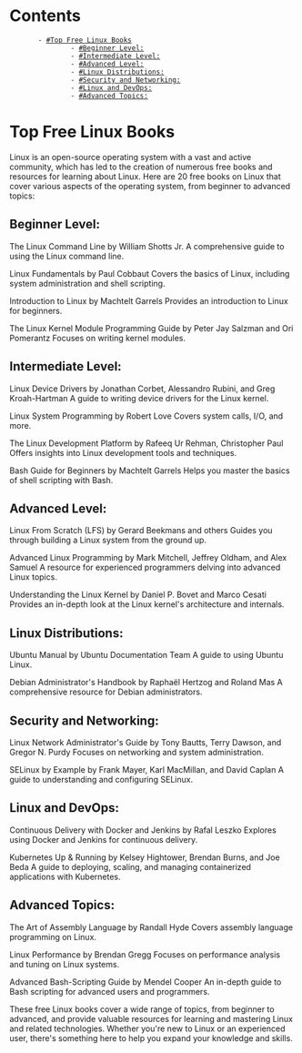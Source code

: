 = Contents =
        - [[#Top Free Linux Books]]
                - [[#Beginner Level:]]
                - [[#Intermediate Level:]]
                - [[#Advanced Level:]]
                - [[#Linux Distributions:]]
                - [[#Security and Networking:]]
                - [[#Linux and DevOps:]]
                - [[#Advanced Topics:]]

= Top Free Linux Books =

Linux is an open-source operating system with a vast and active community, which has led to the creation of numerous free books and resources for learning about Linux. Here are 20 free books on Linux that cover various aspects of the operating system, from beginner to advanced topics:

== Beginner Level: ==
The Linux Command Line by William Shotts Jr.
A comprehensive guide to using the Linux command line.

Linux Fundamentals by Paul Cobbaut 
Covers the basics of Linux, including system administration and shell scripting.

Introduction to Linux by Machtelt Garrels
Provides an introduction to Linux for beginners.

The Linux Kernel Module Programming Guide by Peter Jay Salzman and Ori Pomerantz
Focuses on writing kernel modules.

== Intermediate Level: ==

Linux Device Drivers by Jonathan Corbet, Alessandro Rubini, and Greg Kroah-Hartman
A guide to writing device drivers for the Linux kernel.

Linux System Programming by Robert Love
Covers system calls, I/O, and more.

The Linux Development Platform by Rafeeq Ur Rehman, Christopher Paul
Offers insights into Linux development tools and techniques.

Bash Guide for Beginners by Machtelt Garrels
Helps you master the basics of shell scripting with Bash.

== Advanced Level: ==

Linux From Scratch (LFS) by Gerard Beekmans and others
Guides you through building a Linux system from the ground up.

Advanced Linux Programming by Mark Mitchell, Jeffrey Oldham, and Alex Samuel
A resource for experienced programmers delving into advanced Linux topics.

Understanding the Linux Kernel by Daniel P. Bovet and Marco Cesati
Provides an in-depth look at the Linux kernel's architecture and internals.
== Linux Distributions: ==

Ubuntu Manual by Ubuntu Documentation Team
A guide to using Ubuntu Linux.

Debian Administrator's Handbook by Raphaël Hertzog and Roland Mas
A comprehensive resource for Debian administrators.

== Security and Networking: ==

Linux Network Administrator's Guide by Tony Bautts, Terry Dawson, and Gregor N. Purdy
Focuses on networking and system administration.

SELinux by Example by Frank Mayer, Karl MacMillan, and David Caplan
A guide to understanding and configuring SELinux.

== Linux and DevOps: ==

Continuous Delivery with Docker and Jenkins by Rafal Leszko
Explores using Docker and Jenkins for continuous delivery.

Kubernetes Up & Running by Kelsey Hightower, Brendan Burns, and Joe Beda
A guide to deploying, scaling, and managing containerized applications with Kubernetes.

== Advanced Topics: ==

The Art of Assembly Language by Randall Hyde
Covers assembly language programming on Linux.

Linux Performance by Brendan Gregg
Focuses on performance analysis and tuning on Linux systems.

Advanced Bash-Scripting Guide by Mendel Cooper
An in-depth guide to Bash scripting for advanced users and programmers.

These free Linux books cover a wide range of topics, from beginner to advanced, and provide valuable resources for learning and mastering Linux and related technologies. Whether you're new to Linux or an experienced user, there's something here to help you expand your knowledge and skills.
